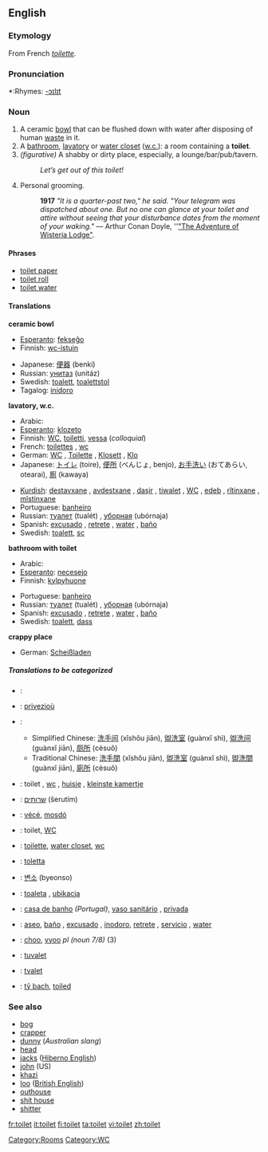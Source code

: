 ==English==

===Etymology===
From French ''[[toilette]]''.

===Pronunciation===
*:Rhymes: [[Rhymes:English:-ɔɪlɪt|-ɔɪlɪt]]

===Noun===
{{en-noun}}

# A ceramic [[bowl]] that can be flushed down with water after disposing of human [[waste]] in it.
# A [[bathroom]], [[lavatory]] or [[water closet]] ([[w.c.]]): a room containing a '''toilet'''.
#''(figurative)'' A shabby or dirty place, especially, a lounge/bar/pub/tavern.
#:''Let’s get out of this toilet!''
# Personal grooming. 
#:'''1917''' ''"It is a quarter-past two," he said. "Your telegram was dispatched about one. But no one can glance at your toilet and attire without seeing that your disturbance dates from the moment of your waking."'' — Arthur Conan Doyle, ''[[s:The Adventure of Wisteria Lodge|"The Adventure of Wisteria Lodge"]].

====Phrases====
*[[toilet paper]]
*[[toilet roll]]
*[[toilet water]]

====Translations====
'''ceramic bowl'''
{{top}}
*[[Esperanto]]: [[fekseĝo]]
*Finnish: [[wc-istuin]]
{{mid}}
*Japanese: [[便器]] (benki)
*Russian: [[унитаз]] (unitáz) {{m}}
*Swedish: [[toalett]], [[toalettstol]]
*Tagalog: [[inidoro]]
{{bottom}}

'''lavatory, w.c.'''
{{top}}
*Arabic: {{ARchar|[[مرحاض]]}} {{Unicode|(merħá:ɖ)}} {{m}}
*[[Esperanto]]: [[klozeto]]
*Finnish: [[WC]], [[toiletti]], [[vessa]] (''colloquial'')
*French: [[toilettes]] {{f}} {{p}}, [[wc]] {{m}}
*German: [[WC]] {{n}}, [[Toilette]] {{f}}, [[Klosett]] {{n}}, [[Klo]] {{n}}
*Japanese: [[トイレ]] (toire), [[便所]] (べんじょ, benjo), [[お手洗い]] (おてあらい, otearai), [[厠]] (kawaya)
{{mid}}
*[[Kurdish]]: [[destavxane]] {{f}}, [[avdestxane]] {{f}}, [[daşir]] {{f}}, [[tiwalet]] {{f}}, [[WC]] {{f}}, [[edeb]] {{f}}, [[rîtinxane]] {{f}}, [[mîstinxane]] {{f}}
*Portuguese: [[banheiro]] {{m}}
*Russian: [[туалет]] (tualét) {{m}}, [[уборная]] (ubórnaja) {{f}}
*Spanish: [[excusado]] {{m}}, [[retrete]] {{m}}, [[water]] {{m}}, [[baño]] {{m}}
*Swedish: [[toalett]], [[sc]]
{{bottom}}

'''bathroom with toilet'''
{{top}}
*Arabic: {{ARchar|[[مرحاض]]}} {{Unicode|(merħá:ɖ)}} {{m}}
*[[Esperanto]]: [[necesejo]]
*Finnish: [[kylpyhuone]]
{{mid}}
*Portuguese: [[banheiro]] {{m}}
*Russian: [[туалет]] (tualét) {{m}}, [[уборная]] (ubórnaja) {{f}}
*Spanish: [[excusado]] {{m}}, [[retrete]] {{m}}, [[water]] {{m}}, [[baño]] {{m}}
*Swedish: [[toalett]], [[dass]]
{{bottom}}

'''crappy place'''
{{top}}
*German: [[Scheißladen]] {{m}}
{{mid}}
{{bottom}}

=====Translations to be categorized=====
{{checktrans}}
{{top}}
*{{ttbc|Arabic}}: {{ARchar|[[مرحاض]]}} {{Unicode|(merħá:ɖ)}} {{m}}
*{{ttbc|Breton}}: [[privezioù]] {{p}}
*{{ttbc|Chinese}}:
**Simplified Chinese: [[洗手间]] (xǐshǒu jiān), [[盥洗室]] (guànxǐ shì), [[盥洗间]] (guànxǐ jiān), [[厕所]] (cèsuǒ)
**Traditional Chinese: [[洗手間]] (xǐshǒu jiān), [[盥洗室]] (guànxǐ shì), [[盥洗間]] (guànxǐ jiān), [[廁所]] (cèsuǒ)
*{{ttbc|Dutch}}: toilet {{n}}, [[wc]] {{m}}, [[huisje]] {{n}}, [[kleinste kamertje]] {{n}}
*{{ttbc|Hebrew}}: [[שרותים]] (šerutím) {{m}} {{p}}
*{{ttbc|Hungarian}}: [[vécé]], [[mosdó]]
*{{ttbc|Indonesian}}: toilet, [[WC]]
*{{ttbc|Interlingua}}: [[toilette]], [[water closet]], [[wc]]
*{{ttbc|Italian}}: [[toletta]] {{f}}
{{mid}}
*{{ttbc|Korean}}: [[변소]] (byeonso)
*{{ttbc|Polish}}: [[toaleta]] {{f}}, [[ubikacja]] {{f}}
*{{ttbc|Portuguese}}: [[casa de banho]] {{f}} ''(Portugal)'', [[vaso sanitário]] {{m}}, [[privada]] {{f}}
*{{ttbc|Spanish}}: [[aseo]], [[baño]] {{m}}, [[excusado]] {{m}}, [[inodoro]], [[retrete]] {{m}}, [[servicio]] {{m}}, [[water]] {{m}}
*{{ttbc|Swahili}}: [[choo]], [[vyoo]] ''pl (noun 7/8)'' (3)
*{{ttbc|Turkish}}: [[tuvalet]]
*{{ttbc|Volapük}}: [[tvalet]]
*{{ttbc|Welsh}}: [[tŷ bach]], [[toiled]]
{{bottom}}

===See also===
*[[bog]]
*[[crapper]]
*[[dunny]] (''Australian slang'')
*[[head]]
*[[jacks]] ([[Hiberno English]])
*[[john]] (US)
*[[khazi]]
*[[loo]] ([[British English]])
*[[outhouse]]
*[[shit house]]
*[[shitter]]


[[Category:Rooms]]
[[Category:WC]]

[[fr:toilet]]
[[it:toilet]]
[[fi:toilet]]
[[ta:toilet]]
[[vi:toilet]]
[[zh:toilet]]
